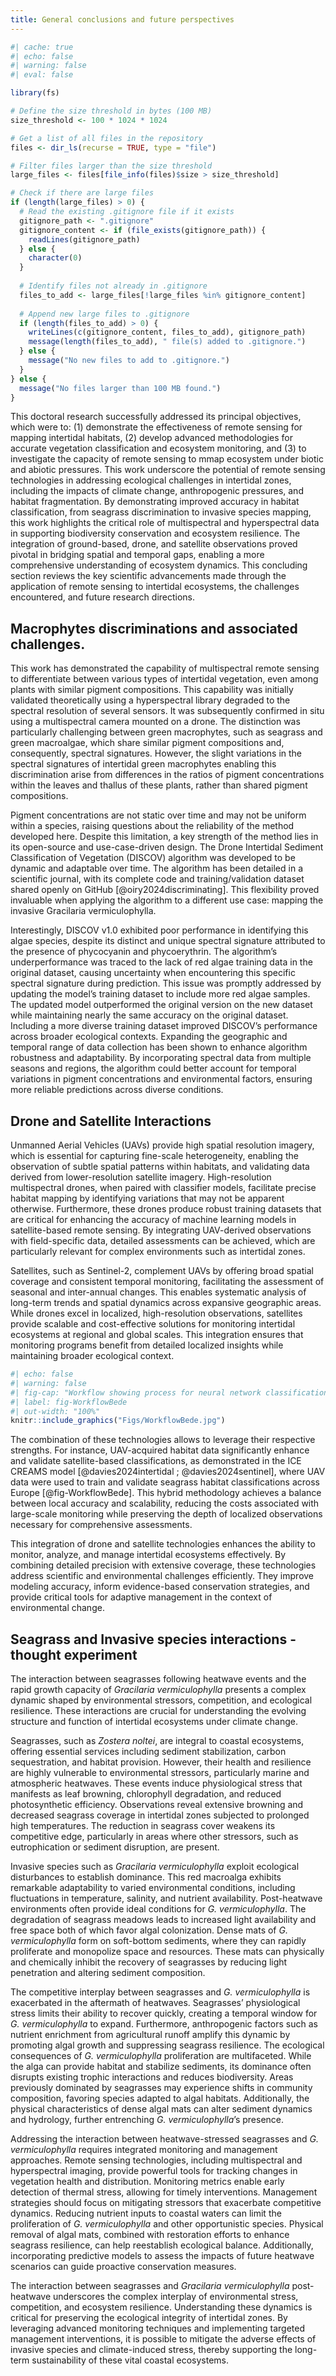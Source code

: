 ```yaml
---
title: General conclusions and future perspectives
---
```


```r
#| cache: true
#| echo: false
#| warning: false
#| eval: false

library(fs)

# Define the size threshold in bytes (100 MB)
size_threshold <- 100 * 1024 * 1024

# Get a list of all files in the repository
files <- dir_ls(recurse = TRUE, type = "file")

# Filter files larger than the size threshold
large_files <- files[file_info(files)$size > size_threshold]

# Check if there are large files
if (length(large_files) > 0) {
  # Read the existing .gitignore file if it exists
  gitignore_path <- ".gitignore"
  gitignore_content <- if (file_exists(gitignore_path)) {
    readLines(gitignore_path)
  } else {
    character(0)
  }
  
  # Identify files not already in .gitignore
  files_to_add <- large_files[!large_files %in% gitignore_content]
  
  # Append new large files to .gitignore
  if (length(files_to_add) > 0) {
    writeLines(c(gitignore_content, files_to_add), gitignore_path)
    message(length(files_to_add), " file(s) added to .gitignore.")
  } else {
    message("No new files to add to .gitignore.")
  }
} else {
  message("No files larger than 100 MB found.")
}
```

```{=latex}
\begin{spacing}{1.5}
```

This doctoral research successfully addressed its principal objectives, which were to: (1) demonstrate the effectiveness of remote sensing for mapping intertidal habitats, (2) develop advanced methodologies for accurate vegetation classification and ecosystem monitoring, and (3) to investigate the capacity of remote sensing to mmap ecosystem under biotic and abiotic pressures. 
This work underscore the potential of remote sensing technologies in addressing ecological challenges in intertidal zones, including the impacts of climate change, anthropogenic pressures, and habitat fragmentation. By demonstrating improved accuracy in habitat classification, from seagrass discrimination to invasive species mapping, this work highlights the critical role of multispectral and hyperspectral data in supporting biodiversity conservation and ecosystem resilience. The integration of ground-based, drone, and satellite observations proved pivotal in bridging spatial and temporal gaps, enabling a more comprehensive understanding of ecosystem dynamics.
This concluding section reviews the key scientific advancements made through the application of remote sensing to intertidal ecosystems, the challenges encountered, and future research directions.

## Macrophytes discriminations and associated challenges.

This work has demonstrated the capability of multispectral remote sensing to differentiate between various types of intertidal vegetation, even among plants with similar pigment compositions. This capability was initially validated theoretically using a hyperspectral library degraded to the spectral resolution of several sensors. It was subsequently confirmed in situ using a multispectral camera mounted on a drone. The distinction was particularly challenging between green macrophytes, such as seagrass and green macroalgae, which share similar pigment compositions and, consequently, spectral signatures. However, the slight variations in the spectral signatures of intertidal green macrophytes enabling this discrimination arise from differences in the ratios of pigment concentrations within the leaves and thallus of these plants, rather than shared pigment compositions.

Pigment concentrations are not static over time and may not be uniform within a species, raising questions about the reliability of the method developed here. Despite this limitation, a key strength of the method lies in its open-source and use-case-driven design. The Drone Intertidal Sediment Classification of Vegetation (DISCOV) algorithm was developed to be dynamic and adaptable over time. The algorithm has been detailed in a scientific journal, with its complete code and training/validation dataset shared openly on GitHub [@oiry2024discriminating]. This flexibility proved invaluable when applying the algorithm to a different use case: mapping the invasive Gracilaria vermiculophylla.

Interestingly, DISCOV v1.0 exhibited poor performance in identifying this algae species, despite its distinct and unique spectral signature attributed to the presence of phycocyanin and phycoerythrin. The algorithm's underperformance was traced to the lack of red algae training data in the original dataset, causing uncertainty when encountering this specific spectral signature during prediction. This issue was promptly addressed by updating the model’s training dataset to include more red algae samples. The updated model outperformed the original version on the new dataset while maintaining nearly the same accuracy on the original dataset. Including a more diverse training dataset improved DISCOV’s performance across broader ecological contexts. Expanding the geographic and temporal range of data collection has been shown to enhance algorithm robustness and adaptability. By incorporating spectral data from multiple seasons and regions, the algorithm could better account for temporal variations in pigment concentrations and environmental factors, ensuring more reliable predictions across diverse conditions.

## Drone and Satellite Interactions

Unmanned Aerial Vehicles (UAVs) provide high spatial resolution imagery, which is essential for capturing fine-scale heterogeneity, enabling the observation of subtle spatial patterns within habitats, and validating data derived from lower-resolution satellite imagery. High-resolution multispectral drones, when paired with classifier models, facilitate precise habitat mapping by identifying variations that may not be apparent otherwise. Furthermore, these drones produce robust training datasets that are critical for enhancing the accuracy of machine learning models in satellite-based remote sensing. By integrating UAV-derived observations with field-specific data, detailed assessments can be achieved, which are particularly relevant for complex environments such as intertidal zones.

Satellites, such as Sentinel-2, complement UAVs by offering broad spatial coverage and consistent temporal monitoring, facilitating the assessment of seasonal and inter-annual changes. This enables systematic analysis of long-term trends and spatial dynamics across expansive geographic areas. While drones excel in localized, high-resolution observations, satellites provide scalable and cost-effective solutions for monitoring intertidal ecosystems at regional and global scales. This integration ensures that monitoring programs benefit from detailed localized insights while maintaining broader ecological context.

```r
#| echo: false
#| warning: false
#| fig-cap: "Workflow showing process for neural network classification model building and seagrass cover (%) from this classification, with example images showing process from Sentinel-2 Data to Habitat Classification to Seagrass Cover. From @davies2024intertidal."
#| label: fig-WorkflowBede
#| out-width: "100%"
knitr::include_graphics("Figs/WorkflowBede.jpg")
```

The combination of these technologies allows to leverage their respective strengths. For instance, UAV-acquired habitat data significantly enhance and validate satellite-based classifications, as demonstrated in the ICE CREAMS model [@davies2024intertidal ; @davies2024sentinel], where UAV data were used to train and validate seagrass habitat classifications across Europe [@fig-WorkflowBede]. This hybrid methodology achieves a balance between local accuracy and scalability, reducing the costs associated with large-scale monitoring while preserving the depth of localized observations necessary for comprehensive assessments.

This integration of drone and satellite technologies enhances the ability to monitor, analyze, and manage intertidal ecosystems effectively. By combining detailed precision with extensive coverage, these technologies address scientific and environmental challenges efficiently. They improve modeling accuracy, inform evidence-based conservation strategies, and provide critical tools for adaptive management in the context of environmental change.

## Seagrass and Invasive species interactions - thought experiment

The interaction between seagrasses following heatwave events and the rapid growth capacity of *Gracilaria vermiculophylla* presents a complex dynamic shaped by environmental stressors, competition, and ecological resilience. These interactions are crucial for understanding the evolving structure and function of intertidal ecosystems under climate change.

Seagrasses, such as *Zostera noltei*, are integral to coastal ecosystems, offering essential services including sediment stabilization, carbon sequestration, and habitat provision. However, their health and resilience are highly vulnerable to environmental stressors, particularly marine and atmospheric heatwaves. These events induce physiological stress that manifests as leaf browning, chlorophyll degradation, and reduced photosynthetic efficiency. Observations reveal extensive browning and decreased seagrass coverage in intertidal zones subjected to prolonged high temperatures. The reduction in seagrass cover weakens its competitive edge, particularly in areas where other stressors, such as eutrophication or sediment disruption, are present.

Invasive species such as *Gracilaria vermiculophylla* exploit ecological disturbances to establish dominance. This red macroalga exhibits remarkable adaptability to varied environmental conditions, including fluctuations in temperature, salinity, and nutrient availability. Post-heatwave environments often provide ideal conditions for *G. vermiculophylla*. The degradation of seagrass meadows leads to increased light availability and free space both of which favor algal colonization. Dense mats of *G. vermiculophylla* form on soft-bottom sediments, where they can rapidly proliferate and monopolize space and resources. These mats can physically and chemically inhibit the recovery of seagrasses by reducing light penetration and altering sediment composition.

The competitive interplay between seagrasses and *G. vermiculophylla* is exacerbated in the aftermath of heatwaves. Seagrasses’ physiological stress limits their ability to recover quickly, creating a temporal window for *G. vermiculophylla* to expand. Furthermore, anthropogenic factors such as nutrient enrichment from agricultural runoff amplify this dynamic by promoting algal growth and suppressing seagrass resilience. The ecological consequences of *G. vermiculophylla* proliferation are multifaceted. While the alga can provide habitat and stabilize sediments, its dominance often disrupts existing trophic interactions and reduces biodiversity. Areas previously dominated by seagrasses may experience shifts in community composition, favoring species adapted to algal habitats. Additionally, the physical characteristics of dense algal mats can alter sediment dynamics and hydrology, further entrenching *G. vermiculophylla*’s presence.

Addressing the interaction between heatwave-stressed seagrasses and *G. vermiculophylla* requires integrated monitoring and management approaches. Remote sensing technologies, including multispectral and hyperspectral imaging, provide powerful tools for tracking changes in vegetation health and distribution. Monitoring metrics enable early detection of thermal stress, allowing for timely interventions. Management strategies should focus on mitigating stressors that exacerbate competitive dynamics. Reducing nutrient inputs to coastal waters can limit the proliferation of *G. vermiculophylla* and other opportunistic species. Physical removal of algal mats, combined with restoration efforts to enhance seagrass resilience, can help reestablish ecological balance. Additionally, incorporating predictive models to assess the impacts of future heatwave scenarios can guide proactive conservation measures.

The interaction between seagrasses and *Gracilaria vermiculophylla* post-heatwave underscores the complex interplay of environmental stress, competition, and ecosystem resilience. Understanding these dynamics is critical for preserving the ecological integrity of intertidal zones. By leveraging advanced monitoring techniques and implementing targeted management interventions, it is possible to mitigate the adverse effects of invasive species and climate-induced stress, thereby supporting the long-term sustainability of these vital coastal ecosystems.

```{=latex}
\end{spacing}
```
```{=latex}
\renewcommand{\chaptertopimage}{Chapter2/img/ASD_psd.png}
\renewcommand{\chapterbottomimage}{Chapter2/img/Seagrass_quadrats_psd.png}
```
```{=latex}
\newpage\null\thispagestyle{empty}\newpage
```
